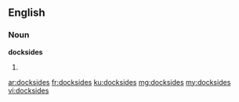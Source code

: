 ==English==

===Noun===
'''docksides'''

# {{plural of|dockside}}

[[ar:docksides]]
[[fr:docksides]]
[[ku:docksides]]
[[mg:docksides]]
[[my:docksides]]
[[vi:docksides]]